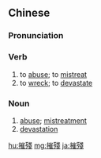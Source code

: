 {{also|摧残}}
==Chinese==
{{zh-forms|s=摧残}}

===Pronunciation===
{{zh-pron
|m=cuīcán
|c=ceoi1 caan4
|mn=chhui-chhân
|cat=v,n
}}

===Verb===
{{zh-verb}}

# to [[abuse]]; to [[mistreat]]
# to [[wreck]]; to [[devastate]]

===Noun===
{{zh-noun}}

# [[abuse]]; [[mistreatment]]
# [[devastation]]

{{zh-cat|Advanced}}

[[hu:摧殘]]
[[mg:摧殘]]
[[ja:摧殘]]